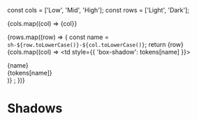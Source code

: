 
const cols = ['Low', 'Mid', 'High'];
const rows = ['Light', 'Dark'];

  <tr>
    <td></td>
    {cols.map((col) => <td>{col}</td>}
  </tr>

  {rows.map((row) => {
    const name = `sh-${row.toLowerCase()}-${col.toLowerCase()}`;
    return <tr>
      <td>{row}</td>
      {cols.map((col) => <td style={{ 'box-shadow': tokens[name] }}>
        <div className="shadows--name">{name}</div>
        <div className="shadows--value">{tokens[name]}</div>
      </td>)}
    </tr>;
  })}
</table>

<Meta title="Tokens/Shadows" />

# Shadows

<ShadowsPreview tokens={tokens} />

<style>
{`
.shadows {
  display: flex;
  flex-wrap: wrap;
  margin-right: -1rem;
}

.shadows--spacing {
  margin-bottom: 1rem;
  margin-right: 1rem;
  display: flex;
  align-items: center;
  width: 100%;
}

.shadows--spacing > * {
  flex-basis: 30%;
}

.shadows--preview {
  background-color: #507193;
  flex-shrink: 1;
  flex-basis: 100%;
}

.shadows--name {
  font-weight: bold;
  padding: 0.3rem;
}

.colors--value {
  padding: 0.3rem;
}
`}
</style>
